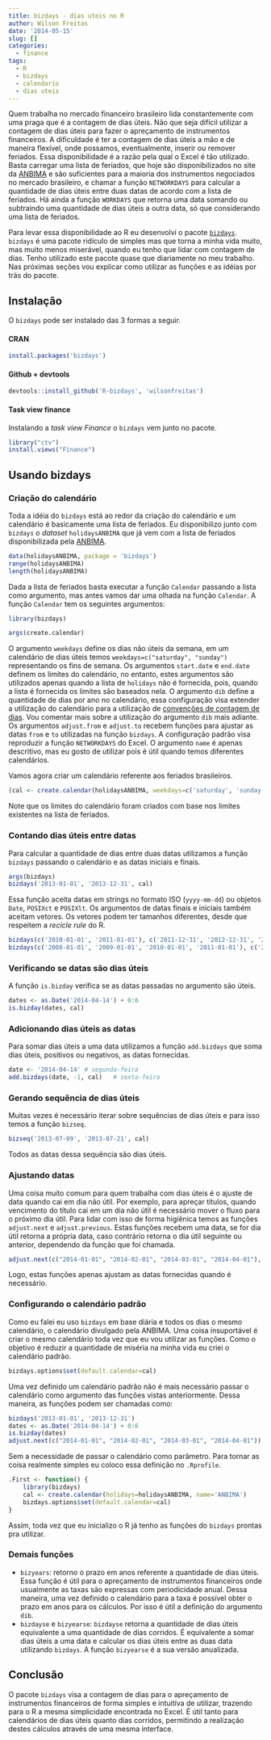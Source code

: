 ```yaml
---
title: bizdays - dias uteis no R
author: Wilson Freitas
date: '2014-05-15'
slug: []
categories:
  - finance
tags:
  - R
  - bizdays
  - calendario
  - dias uteis
---
```


[bizdays]: https://github.com/wilsonfreitas/R-bizdays "bizdays package"
[anbima]: http://www.anbima.com.br "ANBIMA"

Quem trabalha no mercado financeiro brasileiro lida constantemente com uma praga que é a contagem de dias úteis.
Não que seja difícil utilizar a contagem de dias úteis para fazer o apreçamento de instrumentos financeiros.
A dificuldade é ter a contagem de dias úteis a mão e de maneira flexível, onde possamos, eventualmente, inserir ou remover feriados.
Essa disponibilidade é a razão pela qual o Excel é tão utilizado.
Basta carregar uma lista de feriados, que hoje são disponibilizados no site da [ANBIMA][anbima] e são suficientes para a maioria dos instrumentos negociados no mercado brasileiro, e chamar a função `NETWORKDAYS` para calcular a quantidade de dias úteis entre duas datas de acordo com a lista de feriados.
Há ainda a função `WORKDAYS` que retorna uma data somando ou subtraindo uma quantidade de dias úteis a outra data, só que considerando uma lista de feriados.

Para levar essa disponibilidade ao R eu desenvolvi o pacote [`bizdays`][bizdays].
`bizdays` é uma pacote ridículo de simples mas que torna a minha vida muito, mas muito menos miserável, quando eu tenho que lidar com contagem de dias.
Tenho utilizado este pacote quase que diariamente no meu trabalho.
Nas próximas seções vou explicar como utilizar as funções e as idéias por trás do pacote.

## Instalação

O `bizdays` pode ser instalado das 3 formas a seguir.

#### CRAN

```r
install.packages('bizdays')
```

#### Github + devtools

```r
devtools::install_github('R-bizdays', 'wilsonfreitas')
```

#### Task view finance

Instalando a *task view Finance* o `bizdays` vem junto no pacote.

```r
library("ctv")
install.views("Finance")
```

## Usando bizdays

### Criação do calendário

Toda a idéia do `bizdays` está ao redor da criação do calendário e um calendário é basicamente uma lista de feriados.
Eu disponibilizo junto com `bizdays` o *dataset* `holidaysANBIMA` que já vem com a lista de feriados disponibilizada pela [ANBIMA][anbima].

```r
data(holidaysANBIMA, package = 'bizdays')
range(holidaysANBIMA)
length(holidaysANBIMA)
```

Dada a lista de feriados basta executar a função `Calendar` passando a lista como argumento, mas antes vamos dar uma olhada na função `Calendar`.
A função `Calendar` tem os seguintes argumentos:

```r
library(bizdays)
```


```r
args(create.calendar)
```

O argumento `weekdays` define os dias não úteis da semana, em um calendário de dias úteis temos `weekdays=c("saturday", "sunday")` representando os fins de semana.
Os argumentos `start.date` e `end.date` definem os limites do calendário, no entanto, estes argumentos são utilizados apenas quando a lista de `holidays` não é fornecida, pois, quando a lista é fornecida os limites são baseados nela.
O argumento `dib` define a quantidade de dias por ano no calendário, essa configuração visa extender a utilização do calendário para a utilização de [convenções de contagem de dias](http://en.wikipedia.org/wiki/Day_count_convention).
Vou comentar mais sobre a utilização do argumento `dib` mais adiante.
Os argumentos `adjust.from` e `adjust.to` recebem funções para ajustar as datas `from` e `to` utilizadas na função `bizdays`.
A configuração padrão visa reproduzir a função `NETWORKDAYS` do Excel.
O argumento `name` é apenas descritivo, mas eu gosto de utilizar pois é útil quando temos diferentes calendários.

Vamos agora criar um calendário referente aos feriados brasileiros.

```r
(cal <- create.calendar(holidaysANBIMA, weekdays=c('saturday', 'sunday'), name='ANBIMA'))
```

Note que os limites do calendário foram criados com base nos limites existentes na lista de feriados.

### Contando dias úteis entre datas

Para calcular a quantidade de dias entre duas datas utilizamos a função `bizdays` passando o calendário e as datas iniciais e finais.

```r
args(bizdays)
bizdays('2013-01-01', '2013-12-31', cal)
```

Essa função aceita datas em strings no formato ISO (`yyyy-mm-dd`) ou objetos `Date`, `POSIXct` e `POSIXlt`.
Os argumentos de datas finais e iniciais também aceitam vetores.
Os vetores podem ter tamanhos diferentes, desde que respeitem a *recicle rule* do R.

```r
bizdays(c('2010-01-01', '2011-01-01'), c('2011-12-31', '2012-12-31', '2013-12-31', '2014-12-31'), cal)
bizdays(c('2008-01-01', '2009-01-01', '2010-01-01', '2011-01-01'), c('2011-12-31', '2012-12-31'), cal)
```

### Verificando se datas são dias úteis

A função `is.bizday` verifica se as datas passadas no argumento são úteis.

```r
dates <- as.Date('2014-04-14') + 0:6
is.bizday(dates, cal)
```

### Adicionando dias úteis as datas

Para somar dias úteis a uma data utilizamos a função `add.bizdays` que soma dias úteis, positivos ou negativos, as datas fornecidas.

```r
date <- '2014-04-14' # segunda-feira
add.bizdays(date, -1, cal)   # sexta-feira
```

### Gerando sequência de dias úteis

Muitas vezes é necessário iterar sobre sequências de dias úteis e para isso temos a função `bizseq`.

```r
bizseq('2013-07-09', '2013-07-21', cal)
```

Todos as datas dessa sequência são dias úteis.

### Ajustando datas

Uma coisa muito comum para quem trabalha com dias úteis é o ajuste de data quando cai em dia não útil.
Por exemplo, para apreçar títulos, quando vencimento do título cai em um dia não útil é necessário mover o fluxo para o próximo dia útil.
Para lidar com isso de forma higiênica temos as funções `adjust.next` e `adjust.previous`.
Estas funções recebem uma data, se for dia útil retorna a própria data, caso contrário retorna o dia útil seguinte ou anterior, dependendo da função que foi chamada.

```r
adjust.next(c("2014-01-01", "2014-02-01", "2014-03-01", "2014-04-01"), cal)
```

Logo, estas funções apenas ajustam as datas fornecidas quando é necessário.

### Configurando o calendário padrão

Como eu falei eu uso `bizdays` em base diária e todos os dias o mesmo calendário, o calendário divulgado pela ANBIMA.
Uma coisa insuportável é criar o mesmo calendário toda vez que eu vou utilizar as funções.
Como o objetivo é reduzir a quantidade de miséria na minha vida eu criei o calendário padrão.

```r
bizdays.options$set(default.calendar=cal)
```

Uma vez definido um calendário padrão não é mais necessário passar o calendário como argumento das funções vistas anteriormente.
Dessa maneira, as funções podem ser chamadas como:

```r
bizdays('2013-01-01', '2013-12-31')
dates <- as.Date('2014-04-14') + 0:6
is.bizday(dates)
adjust.next(c("2014-01-01", "2014-02-01", "2014-03-01", "2014-04-01"))
```
Sem a necessidade de passar o calendário como parâmetro.
Para tornar as coisa realmente simples eu coloco essa definição no `.Rprofile`.

```r
.First <- function() {
	library(bizdays)
	cal <- create.calendar(holidays=holidaysANBIMA, name='ANBIMA')
	bizdays.options$set(default.calendar=cal)
}
```

Assim, toda vez que eu inicializo o R já tenho as funções do `bizdays` prontas pra utilizar.

### Demais funções

- `bizyears`: retorno o prazo em anos referente a quantidade de dias úteis. Essa função é útil para o apreçamento de instrumentos financeiros onde usualmente as taxas são expressas com periodicidade anual. Dessa maneira, uma vez definido o calendário para a taxa é possível obter o prazo em anos para os cálculos. Por isso é útil a definição do argumento `dib`.
- `bizdayse` e `bizyearse`: `bizdayse` retorna a quantidade de dias úteis equivalente a uma quantidade de dias corridos. É equivalente a somar dias úteis a uma data e calcular os dias úteis entre as duas data utilizando `bizdays`. A função `bizyearse` é a sua versão anualizada.


## Conclusão

O pacote `bizdays` visa a contagem de dias para o apreçamento de instrumentos financeiros de forma simples e intuitíva de utilizar, trazendo para o R a mesma simplicidade encontrada no Excel.
É útil tanto para calendários de dias úteis quanto dias corridos, permitindo a realização destes cálculos através de uma mesma interface.
